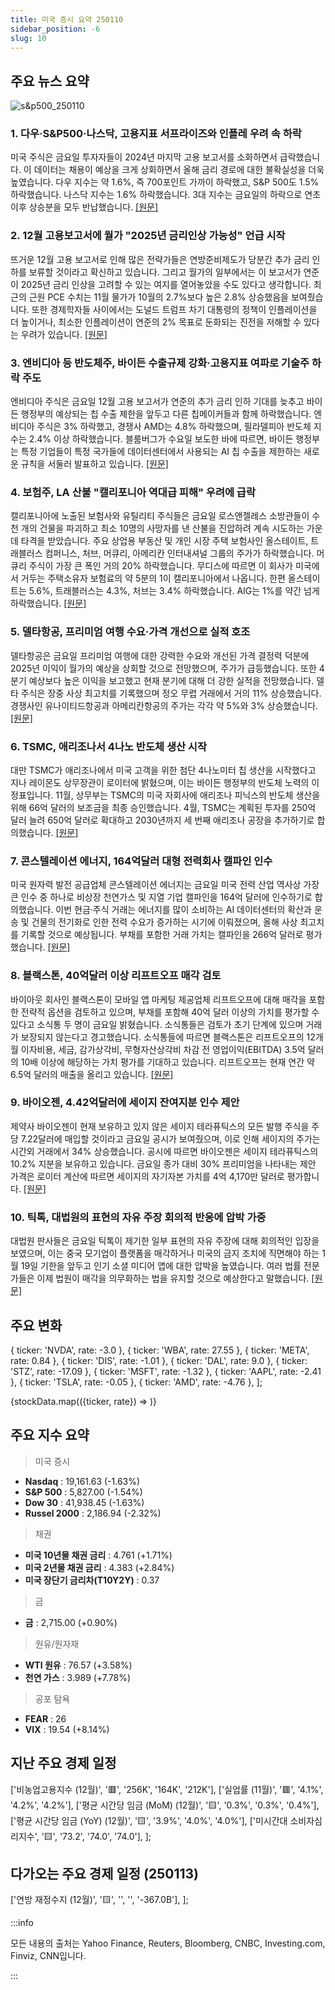 ```yaml
---
title: 미국 증시 요약 250110
sidebar_position: -6
slug: 10
---
```


## 주요 뉴스 요약

![s&p500_250110](/map/250110.png)

### 1. **다우·S&P500·나스닥, 고용지표 서프라이즈와 인플레 우려 속 하락**

미국 주식은 금요일 투자자들이 2024년 마지막 고용 보고서를 소화하면서 급락했습니다. 이 데이터는 채용이 예상을 크게 상회하면서 올해 금리 경로에 대한 불확실성을 더욱 높였습니다. 다우 지수는 약 1.6%, 즉 700포인트 가까이 하락했고, S&P 500도 1.5% 하락했습니다. 나스닥 지수는 1.6% 하락했습니다. 3대 지수는 금요일의 하락으로 연초 이후 상승분을 모두 반납했습니다. [[원문]](https://finance.yahoo.com/news/live/stock-market-today-dow-sp-500-nasdaq-sink-amid-jobs-report-surprise-fresh-inflation-worries-143101739.html)

### 2. **12월 고용보고서에 월가 "2025년 금리인상 가능성" 언급 시작**

뜨거운 12월 고용 보고서로 인해 많은 전략가들은 연방준비제도가 당분간 추가 금리 인하를 보류할 것이라고 확신하고 있습니다. 그리고 월가의 일부에서는 이 보고서가 연준이 2025년 금리 인상을 고려할 수 있는 여지를 열어놓았을 수도 있다고 생각합니다. 최근의 근원 PCE 수치는 11월 물가가 10월의 2.7%보다 높은 2.8% 상승했음을 보여줬습니다. 또한 경제학자들 사이에서는 도널드 트럼프 차기 대통령의 정책이 인플레이션을 더 높이거나, 최소한 인플레이션이 연준의 2% 목표로 둔화되는 진전을 저해할 수 있다는 우려가 있습니다. [[원문]](https://finance.yahoo.com/news/december-jobs-report-has-wall-street-starting-to-talk-about-rate-hikes-in-2025-185530446.html)

### 3. **엔비디아 등 반도체주, 바이든 수출규제 강화·고용지표 여파로 기술주 하락 주도**

엔비디아 주식은 금요일 12월 고용 보고서가 연준의 추가 금리 인하 기대를 늦추고 바이든 행정부의 예상되는 칩 수출 제한을 앞두고 다른 칩메이커들과 함께 하락했습니다. 엔비디아 주식은 3% 하락했고, 경쟁사 AMD는 4.8% 하락했으며, 필라델피아 반도체 지수는 2.4% 이상 하락했습니다. 블룸버그가 수요일 보도한 바에 따르면, 바이든 행정부는 특정 기업들이 특정 국가들에 데이터센터에서 사용되는 AI 칩 수출을 제한하는 새로운 규칙을 서둘러 발표하고 있습니다. [[원문]](https://finance.yahoo.com/news/nvidia-chip-stocks-drag-tech-lower-as-new-biden-export-rules-jobs-report-weigh-170230494.html)

### 4. **보험주, LA 산불 "캘리포니아 역대급 피해" 우려에 급락**

캘리포니아에 노출된 보험사와 유틸리티 주식들은 금요일 로스앤젤레스 소방관들이 수천 개의 건물을 파괴하고 최소 10명의 사망자를 낸 산불을 진압하려 계속 시도하는 가운데 타격을 받았습니다. 주요 상업용 부동산 및 개인 시장 주택 보험사인 올스테이트, 트래블러스 컴퍼니스, 처브, 머큐리, 아메리칸 인터내셔널 그룹의 주가가 하락했습니다. 머큐리 주식이 가장 큰 폭인 거의 20% 하락했습니다. 무디스에 따르면 이 회사가 미국에서 거두는 주택소유자 보험료의 약 5분의 1이 캘리포니아에서 나옵니다. 한편 올스테이트는 5.6%, 트래블러스는 4.3%, 처브는 3.4% 하락했습니다. AIG는 1%를 약간 넘게 하락했습니다. [[원문]](https://finance.yahoo.com/news/insurance-stocks-tumble-as-la-blazes-among-the-most-costly-wildfires-in-california-history-144730520.html)

### 5. **델타항공, 프리미엄 여행 수요·가격 개선으로 실적 호조**

델타항공은 금요일 프리미엄 여행에 대한 강력한 수요와 개선된 가격 결정력 덕분에 2025년 이익이 월가의 예상을 상회할 것으로 전망했으며, 주가가 급등했습니다. 또한 4분기 예상보다 높은 이익을 보고했고 현재 분기에 대해 더 강한 실적을 전망했습니다. 델타 주식은 장중 사상 최고치를 기록했으며 정오 무렵 거래에서 거의 11% 상승했습니다. 경쟁사인 유나이티드항공과 아메리칸항공의 주가는 각각 약 5%와 3% 상승했습니다. [[원문]](https://www.reuters.com/business/aerospace-defense/delta-forecasts-strongest-profit-its-100-year-history-2025-01-10/)

### 6. **TSMC, 애리조나서 4나노 반도체 생산 시작**

대만 TSMC가 애리조나에서 미국 고객을 위한 첨단 4나노미터 칩 생산을 시작했다고 지나 레이몬도 상무장관이 로이터에 밝혔으며, 이는 바이든 행정부의 반도체 노력의 이정표입니다. 11월, 상무부는 TSMC의 미국 자회사에 애리조나 피닉스의 반도체 생산을 위해 66억 달러의 보조금을 최종 승인했습니다. 4월, TSMC는 계획된 투자를 250억 달러 늘려 650억 달러로 확대하고 2030년까지 세 번째 애리조나 공장을 추가하기로 합의했습니다. [[원문]](https://www.reuters.com/technology/tsmc-begins-producing-4-nanometer-chips-arizona-raimondo-says-2025-01-10/)

### 7. **콘스텔레이션 에너지, 164억달러 대형 전력회사 캘파인 인수**

미국 원자력 발전 공급업체 콘스텔레이션 에너지는 금요일 미국 전력 산업 역사상 가장 큰 인수 중 하나로 비상장 천연가스 및 지열 기업 캘파인을 164억 달러에 인수하기로 합의했습니다. 이번 현금·주식 거래는 에너지를 많이 소비하는 AI 데이터센터의 확산과 운송 및 건물의 전기화로 인한 전력 수요가 증가하는 시기에 이뤄졌으며, 올해 사상 최고치를 기록할 것으로 예상됩니다. 부채를 포함한 거래 가치는 캘파인을 266억 달러로 평가했습니다. [[원문]](https://www.reuters.com/markets/deals/constellation-energy-buy-calpine-266-bln-deal-2025-01-10/)

### 8. **블랙스톤, 40억달러 이상 리프트오프 매각 검토**

바이아웃 회사인 블랙스톤이 모바일 앱 마케팅 제공업체 리프트오프에 대해 매각을 포함한 전략적 옵션을 검토하고 있으며, 부채를 포함해 40억 달러 이상의 가치를 평가할 수 있다고 소식통 두 명이 금요일 밝혔습니다. 소식통들은 검토가 초기 단계에 있으며 거래가 보장되지 않는다고 경고했습니다. 소식통들에 따르면 블랙스톤은 리프트오프의 12개월 이자비용, 세금, 감가상각비, 무형자산상각비 차감 전 영업이익(EBITDA) 3.5억 달러의 10배 이상에 해당하는 가치 평가를 기대하고 있습니다. 리프트오프는 현재 연간 약 6.5억 달러의 매출을 올리고 있습니다. [[원문]](https://www.reuters.com/markets/deals/blackstone-mulls-4-billion-plus-sale-liftoff-sources-say-2025-01-10/)

### 9. **바이오젠, 4.42억달러에 세이지 잔여지분 인수 제안**

제약사 바이오젠이 현재 보유하고 있지 않은 세이지 테라퓨틱스의 모든 발행 주식을 주당 7.22달러에 매입할 것이라고 금요일 공시가 보여줬으며, 이로 인해 세이지의 주가는 시간외 거래에서 34% 상승했습니다. 공시에 따르면 바이오젠은 세이지 테라퓨틱스의 10.2% 지분을 보유하고 있습니다. 금요일 종가 대비 30% 프리미엄을 나타내는 제안 가격은 로이터 계산에 따르면 세이지의 자기자본 가치를 4억 4,170만 달러로 평가합니다. [[원문]](https://www.reuters.com/markets/deals/biogen-proposes-buy-remaining-stake-sage-442-million-deal-2025-01-10/)

### 10. **틱톡, 대법원의 표현의 자유 주장 회의적 반응에 압박 가중**

대법원 판사들은 금요일 틱톡이 제기한 일부 표현의 자유 주장에 대해 회의적인 입장을 보였으며, 이는 중국 모기업이 플랫폼을 매각하거나 미국의 금지 조치에 직면해야 하는 1월 19일 기한을 앞두고 인기 소셜 미디어 앱에 대한 압박을 높였습니다. 여러 법률 전문가들은 이제 법원이 매각을 의무화하는 법을 유지할 것으로 예상한다고 말했습니다. [[원문]](https://finance.yahoo.com/news/pressure-on-tiktok-mounts-after-supreme-court-skepticism-of-free-speech-argument-152854364.html)

## 주요 변화

  { ticker: 'NVDA', rate: -3.0 },
  { ticker: 'WBA', rate: 27.55 },
  { ticker: 'META', rate: 0.84 },
  { ticker: 'DIS', rate: -1.01 },
  { ticker: 'DAL', rate: 9.0 },
  { ticker: 'STZ', rate: -17.09 },
  { ticker: 'MSFT', rate: -1.32 },
  { ticker: 'AAPL', rate: -2.41 },
  { ticker: 'TSLA', rate: -0.05 },
  { ticker: 'AMD', rate: -4.76 },
];

{stockData.map(({ticker, rate}) => <StockCardMini key={ticker} ticker={ticker} rate={rate}></StockCardMini>)}

## 주요 지수 요약

> 미국 증시

- **Nasdaq** : 19,161.63 (-1.63%)
- **S&P 500** : 5,827.00 (-1.54%)
- **Dow 30** : 41,938.45 (-1.63%)
- **Russel 2000** : 2,186.94 (-2.32%)

> 채권

- **미국 10년물 채권 금리** : 4.761 (+1.71%)
- **미국 2년물 채권 금리** : 4.383 (+2.84%)
- **미국 장단기 금리차(T10Y2Y)** : 0.37

> 금

- **금** : 2,715.00 (+0.90%)

> 원유/원자재

- **WTI 원유** : 76.57 (+3.58%)
- **천연 가스** : 3.989 (+7.78%)

> 공포 탐욕

- **FEAR** : 26
- **VIX** : 19.54 (+8.14%)

## 지난 주요 경제 일정

  ['비농업고용지수 (12월)', '🟥', '256K', '164K', '212K'],
  ['실업률 (11월)', '🟥', '4.1%', '4.2%', '4.2%'],
  ['평균 시간당 임금 (MoM) (12월)', '🟨', '0.3%', '0.3%', '0.4%'],
  ['평균 시간당 임금 (YoY) (12월)', '🟨', '3.9%', '4.0%', '4.0%'],
  ['미시간대 소비자심리지수', '🟨', '73.2', '74.0', '74.0'],
];

<EconomicCalendar data={eventsData} />

## 다가오는 주요 경제 일정 (250113)

  ['연방 재정수지 (12월)', '🟨', '', '', '-367.0B'],
];

<EconomicCalendar data={nextEventsData} />

:::info

모든 내용의 출처는 Yahoo Finance, Reuters, Bloomberg, CNBC, Investing.com, Finviz, CNN입니다.

:::
